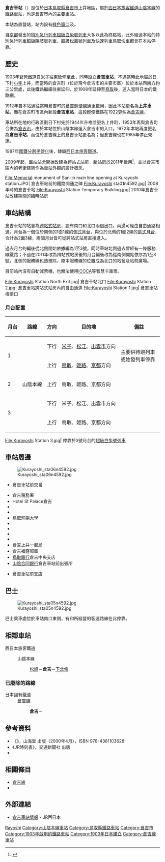 {{noteTA
|T=zh-tw:倉吉車站;zh-hk:倉吉站; zh-cn:仓吉站;
|1=zh-tw:倉吉車站;zh-hk:倉吉站; zh-cn:仓吉站;
}}
{{日本車站資訊
| 公司色     = #0072bc
| 文字色     = 
| 站名       = 倉吉車站
| 圖片       = File:Kurayoshi Station, ekisha-2.jpg
| pxl        = 
| 圖片說明   = 倉吉車站南口（2019年4月）
| 日文原名   = 倉吉
| 平假名     = くらよし
| 羅馬拼音   = Kurayoshi
| 副站名     = 
| 所屬公司   = [[西日本旅客鐵道|西日本旅客鐵道]]（JR西日本）
| 電報略號   = クヨ<br/>アケ（上井站時代）
| 車站編號   =
| 所在地     = [[鳥取縣|鳥取縣]][[倉吉市|倉吉市]]上井町字長泓195番地
| 車站構造   = [[地面車站|地面車站]]（[[跨站式站房|跨站式站房]]）
| 月台配置   = 2面3線
| 所屬路線   = {{JR西路線記號|S|A}} [[山陰本線|山陰本線]]
| 前一站     = [[松崎車站_(鳥取縣)|松崎]]
| 前一站距離 = 5.5
| 後一站距離 = 5.1
| 後一站     = [[下北條車站|下北條]]
| 距離       = 270.1
| 起點站     = [[京都車站|京都]]
| 啟用年月日 = 1903年（[[明治|明治]]36年）12月20日
| 廢站年月日 = 
| 上下車人次 = 2,190
| 統計年度   = 2009年
| 轉車       =
| 備註       = 設有[[綠窗口|綠窗口]]
}}

'''倉吉車站'''（{{jpn|j=倉吉駅|hg=くらよしえき|rm=Kurayoshi eki|f=y}}）是位於[[日本|日本]][[鳥取縣|鳥取縣]][[倉吉市|倉吉市]]上井地區，屬於[[西日本旅客鐵道|西日本旅客鐵道]][[山陰本線|山陰本線]]的鐵路車站，也是倉吉市內的主要車站。

本站為直營站，站內設有[[綠色窗口|綠色窗口]]及{{Tsl|ja|みどりの券売機|綠色售票機}}。

自[[京都車站|京都]]發出的[[特別急行列車|特別急行列車]][[超級白兔號列車|超級白兔號列車]]大多以此為終點站，此外經過本站的特別急行列車[[隱岐號列車|超級隱岐號列車]]、[[松風號列車|超級松風號列車]]及快速列車[[鳥取快車|鳥取快車]]都會在本站停靠。

==歷史==

{{日本車站資訊
| 公司色     = #ccc
| 文字色     = #000
| 站名       = 倉吉站
| 圖片       = Kurayoshi Station Old Platform 5.jpg
| pxl        =
| 圖片說明   = 舊倉吉線用5號月台
| 日文原名   = 倉吉
| 平假名     = くらよし
| 羅馬拼音   = Kurayoshi
| 副站名     =
| 後一站距離 = 2.4
| 後一站     = {{link-ja|上灘站|上灘駅|上灘}}
| 電報略號   =
| 車站編號   =
| 車站構造   = [[地面車站|地面車站]]
| 月台配置   = 1面1線
| 所屬公司   = [[日本國有鐵道|日本國有鐵道]]（國鐵）
| 所屬路線   = [[倉吉線|倉吉線]]
| 距離       = 0.0
| 起點站     = 倉吉
| 啟用年月日 = 1912年（[[明治|明治]]45年）6月1日
| 廢站年月日 = 1985年（[[昭和|昭和]]60年）4月1日
| 乘客人數   =
| 上下車人次 =
| 統計年度   =
| 轉車       =
| 備註       =
}}

1903年[[日本國有鐵道|官營鐵道]]自[[米子車站|米子]]往東延伸至此，同時設立'''倉吉車站'''，不過當時此地屬於日下村[[小字|小字]]上井，而當時的倉吉町（位於現今倉吉市的主要市區）位於本站西南方約三公里處，此後鐵路繼續往東延伸，於1908年延伸至[[鳥取車站|鳥取]]後，連入當時日本的鐵路網。

1912年自本站通往當時倉吉町的[[倉吉線|倉吉輕便線]]通車啟用，因此本站更名為'''上井車站'''，而在倉吉町市區內新設'''倉吉車站'''，這段輕便鐵路在1922更名為[[倉吉線|倉吉線]]。

車站所在地的行政區劃日下村先於1944年升格並更名上井町，1953年再與倉吉町合併為[[倉吉市|倉吉市]]，由於本站位於山陰本線進入倉吉市的入口，1972年本站再度更名為'''倉吉車站'''，而位於倉吉線上的倉吉車站更名為{{Tsl|ja|打吹駅|打吹車站}}；但倉吉線也在1985年停止營運。

1987年[[國鐵分割民營化|國鐵分割民營化]]後，隸屬[[西日本旅客鐵道|西日本旅客鐵道]]。

2009年起，車站站舍開始改建為跨站式站房，新站房於2011年啟用<ref>{{cite news |title=JR倉吉駅で安全祈願祭 橋上駅舎化、来秋完成へ |publisher=交通新聞 |location= |id= |pages= |page= |date=2009-08-06|language=ja}}</ref>，並以倉吉市區內的老街建築作為車站外觀的設計概念。

<Gallery widths=200px heights=200px>
File:Memorial monument of San-in main line opening at Kurayoshi station.JPG| 倉吉車站前的鐵路開通之碑
File:Kurayoshi sta01n4592.jpg| 2008年時的倉吉車站
File:Kurayoshi Station Temporary Building.jpg| 2010年倉吉車站改建期間的臨時站房
</Gallery>

== 車站結構 ==

倉吉車站的站舍為[[跨站式站房|跨站式站房]]，設有南口和北口兩個出口，兩邊可經由自由通路相通，月台為一個位於南側的1面1線的[[側式月台|側式月台]]，與位於北側的1面2線的[[島式月台|島式月台]]，合計為2面3線，兩個月台皆可從跨站式站房直接進入。

過去月台的編後從北側開始依據編為1至3號，同時車站北側過去曾經有一條服務線鐵路；不過在2011年改為跨站式站房後的月台編後改為從南側開始依序為1至3號，北側的服務線也遭撤除，原本服務線的位置成為北口的站舍及站前廣場。

目前站內沒有自動減票機，也無法使用[[ICOCA|ICOCA]]等智慧卡車票。

<Gallery widths=200px heights=200px>
File:Kurayoshi Station North Exit.jpg| 倉吉車站北口
File:Kurayoshi Station 2.jpg| 倉吉車站跨站式站房內的自由通道
File:Kurayoshi Station 1.jpg| 倉吉車站檢票口
</Gallery>

=== 月台配置 ===

{| class="wikitable"
! style="white-space:nowrap" | 月台 !! 路線 !! style="white-space:nowrap" | 方向 !! 目的地 !! 備註
|-
! rowspan="2" | 1
| rowspan="5" style="white-space:nowrap" | {{JR西路線記號|S|A}} 山陰本線
| style="text-align:center" | 下行
| style="white-space:nowrap" | [[米子站|米子]]、[[松江站_(日本)|松江]]、[[出雲市站|出雲市]]方向
| rowspan="2" | 主要供待避列車或始發列車停靠
|-
| style="text-align:center" | 上行
| [[鳥取站|鳥取]]、[[姬路站|姬路]]、[[京都站|京都]]方向　
|-
! 2
| style="text-align:center" | 上行
| 鳥取、姬路、京都方向
|  
|-
! rowspan="2" | 3
| style="text-align:center" | 下行
| 米子、松江、出雲市方向
| rowspan="2" |  
|-
| style="text-align:center" | 上行
| 鳥取、姬路、京都方向
|}

<Gallery widths=200px heights=200px>
File:Kurayoshi Station 3.jpg| 停靠於3號月台的[[白兔號列車|超級白兔號列車]]
</Gallery>

== 車站周邊 ==

[[File:Kurayoshi_sta06n4592.jpg|thumb]]

* {{Tsl|ja|倉吉警察署}}倉吉車站前交番
* 倉吉税務署
* Hotel St Palace倉吉
* {{Tsl|ja|パープルタウン|紫鎮}}
* {{Tsl|ja|鳥取看護大学|鳥取看護大學}}
* [[鳥取短期大學|鳥取短期大學]]
* {{Tsl|ja|鳥取県立倉吉総合産業高等学校|鳥取縣立倉吉綜合產業高等學校}}
* {{Tsl|ja|倉吉北高等学校|倉吉北高等學校}}
* {{Tsl|ja|倉吉市立河北中学校|倉吉市立河北中學校}}
* {{Tsl|ja|倉吉市立河北小学校|倉吉市立河北小學校}}
* 倉吉上井一郵局
* 倉吉福庭郵局
* [[鳥取銀行|鳥取銀行]]倉吉中央支店
* [[山陰合同銀行|山陰合同銀行]]倉吉車站前出張所
* {{Tsl|ja|倉吉信用金庫}}倉吉車站前支店

== 巴士 ==

[[File:Kurayoshi_sta05n4592.jpg|thumb]]

巴士乘車處位於車站南口東側，有{{Tsl|ja|日本交通 (鳥取県)|日本交通 (鳥取縣)|日本交通}}和{{Tsl|ja|日ノ丸自動車|日之丸自動車|日之丸巴士}}所經營的客運路線在此停靠。

== 相鄰車站 ==

; 西日本旅客鐵道
:{{JR西路線記號|S|A}} 山陰本線
:: [[松崎站_(鳥取縣)|松崎]]－'''倉吉'''－[[下北條站|下北條]]

=== 已廢除的路線 ===

; 日本國有鐵道
: [[倉吉線|倉吉線]]
:: '''倉吉'''－{{link-ja|上灘站|上灘駅|上灘}}

== 參考資料 ==

* 《{{lang|ja|JR西日本 ― 全51線区の駅・運転・車両のすべてを徹底解説}}》，山海堂 出版（2000年4月），ISBN 978-4381103628
* 《JR時刻表》，交通新聞社 出版
* {{Cite web| url=http://www.city.kurayoshi.lg.jp/p/gyousei/div/kensetsu/kenchiku/ekishuhen/| title=倉吉駅周辺整備| title_zh=倉吉車站周邊整備| accessdate=2010-04-04| work=| publisher=倉吉市公所建設部景觀造街課| date=| language=ja| deadurl=yes| archiveurl=https://web.archive.org/web/20090902162515/http://www.city.kurayoshi.lg.jp/p/gyousei/div/kensetsu/kenchiku/ekishuhen/| archivedate=2009-09-02}}
{{Reflist}}

== 相關條目 ==
{{Commonscat|Kurayoshi Station}}

* [[倉吉線|倉吉線]]
* {{Tsl|ja|打吹駅|打吹車站}}

== 外部連結 ==

* {{ja}} [http://www.jr-odekake.net/eki/top.php?id=0640715 倉吉車站情報] {{Wayback|url=http://www.jr-odekake.net/eki/top.php?id=0640715 |date=20190514102145 }} - JR西日本

{{山陰本線 (鳥取地區)}}
{{倉吉線}}
{{DEFAULTSORT:Kurayoshi}}
[[Category:日本鐵路車站_Ku|Rayoshi]]
[[Category:山陰本線車站|Category:山陰本線車站]]
[[Category:鳥取縣鐵路車站|Category:鳥取縣鐵路車站]]
[[Category:倉吉市|Category:倉吉市]]
[[Category:1903年啟用的鐵路車站|Category:1903年啟用的鐵路車站]]
[[Category:1903年日本建立|Category:1903年日本建立]]
[[Category:倉吉線車站|Category:倉吉線車站]]